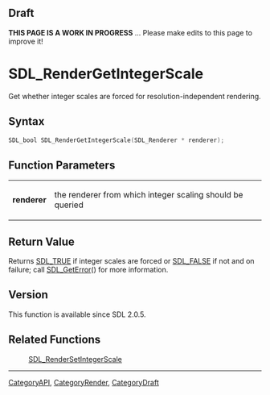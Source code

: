 
== Draft ==

'''THIS PAGE IS A WORK IN PROGRESS''' ... Please make edits to this page to improve it!



<!-- #*^*^*^*^*See https://wiki.libsdl.org/SGFunctions for details on editing this page*^*^*^*^* -->
= SDL_RenderGetIntegerScale =

Get whether integer scales are forced for resolution-independent rendering.

== Syntax ==

<syntaxhighlight lang='c'>
SDL_bool SDL_RenderGetIntegerScale(SDL_Renderer * renderer);
</syntaxhighlight>

== Function Parameters ==

{|
|'''renderer'''
|the renderer from which integer scaling should be queried
|}

== Return Value ==

Returns [[SDL_TRUE]] if integer scales are forced or [[SDL_FALSE]] if not
and on failure; call [[SDL_GetError]]() for more information.

== Version ==

This function is available since SDL 2.0.5.

== Related Functions ==

:[[SDL_RenderSetIntegerScale]]

----
[[CategoryAPI]], [[CategoryRender]], [[CategoryDraft]]
<!-- #See the Style Guide for instructions on editing the footer. -->


